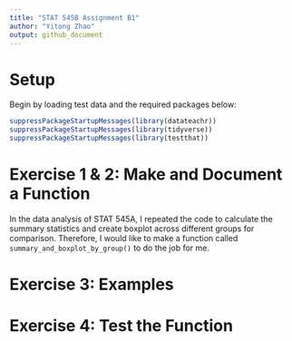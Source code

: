 ---
title: "STAT 545B Assignment B1"
author: "Yitong Zhao"
output: github_document
---

# Setup

Begin by loading test data and the required packages below: 

```{r message=FALSE}
suppressPackageStartupMessages(library(datateachr))
suppressPackageStartupMessages(library(tidyverse))
suppressPackageStartupMessages(library(testthat))
```

# Exercise 1 & 2: Make and Document a Function

In the data analysis of STAT 545A, I repeated the code to calculate the summary statistics and create boxplot across different groups for comparison. Therefore, I would like to make a function called `summary_and_boxplot_by_group()` to do the job for me.

# Exercise 3: Examples

# Exercise 4: Test the Function
